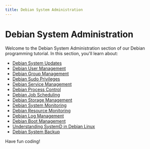```yaml
---
title: Debian System Administration
---
```


# Debian System Administration

Welcome to the Debian System Administration section of our Debian programming tutorial. In this section, you'll learn about:

- [Debian System Updates](./0-debian-system-updates.mdx)
- [Debian User Management](./1-debian-user-management.mdx)
- [Debian Group Management](./2-debian-group-management.mdx)
- [Debian Sudo Privileges](./3-debian-sudo-privileges.mdx)
- [Debian Service Management](./4-debian-service-management.mdx)
- [Debian Process Control](./5-debian-process-control.mdx)
- [Debian Job Scheduling](./6-debian-job-scheduling.mdx)
- [Debian Storage Management](./7-debian-storage-management.mdx)
- [Debian System Monitoring](./8-debian-system-monitoring.mdx)
- [Debian Resource Monitoring](./9-debian-resource-monitoring.mdx)
- [Debian Log Management](./10-debian-log-management.mdx)
- [Debian Boot Management](./11-debian-boot-management.mdx)
- [Understanding SystemD in Debian Linux](./12-debian-systemd.mdx)
- [Debian System Backup](./13-debian-system-backup.mdx)

Have fun coding!
